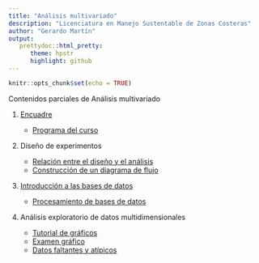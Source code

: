 ```yaml
---
title: "Análisis multivariado"
description: "Licenciatura en Manejo Sustentable de Zonas Costeras"
author: "Gerardo Martín"
output:
   prettydoc::html_pretty:
      theme: hpstr
      highlight: github
---
```


```r
knitr::opts_chunk$set(echo = TRUE)
```

Contenidos parciales de Análisis multivariado

1.  [Encuadre](Encuadre.pdf)
    
    - [Programa del curso](Programa.pdf)

2. Diseño de experimentos

    - [Relación entre el diseño y el análisis](Relacion-diseno-analisis.pdf)
    - [Construcción de un diagrama de flujo](Construccion-diagrama.pdf)

3. [Introducción a las bases de datos](Bases-de-datos.html)

    - [Procesamiento de bases de datos](Procesamiento-datos.html)

4. Análisis exploratorio de datos multidimensionales

    - [Tutorial de gráficos](Tutorial-graficos.pdf)
    - [Examen gráfico](Examen-grafico.pdf)
    - [Datos faltantes y atípicos](Ausentes-atipicos.pdf)